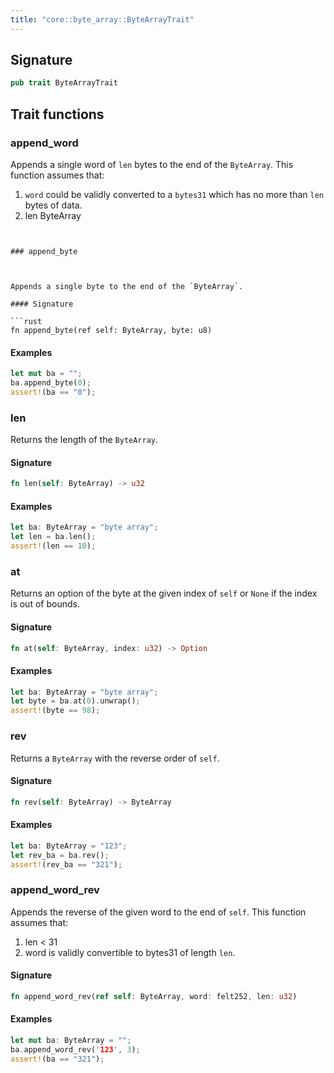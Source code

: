 ```yaml
---
title: "core::byte_array::ByteArrayTrait"
---
```






## Signature

```rust
pub trait ByteArrayTrait
```



## Trait functions

### append_word



Appends a single word of `len` bytes to the end of the `ByteArray`.
This function assumes that:
1. `word` could be validly converted to a `bytes31` which has no more than `len` bytes
of data.
2. len  ByteArray
```


### append_byte



Appends a single byte to the end of the `ByteArray`.

#### Signature

```rust
fn append_byte(ref self: ByteArray, byte: u8)
```



#### Examples

```rust
let mut ba = "";
ba.append_byte(0);
assert!(ba == "0");
```





### len



Returns the length of the `ByteArray`.

#### Signature

```rust
fn len(self: ByteArray) -> u32
```



#### Examples

```rust
let ba: ByteArray = "byte array";
let len = ba.len();
assert!(len == 10);
```





### at



Returns an option of the byte at the given index of `self`
or `None` if the index is out of bounds.

#### Signature

```rust
fn at(self: ByteArray, index: u32) -> Option
```



#### Examples

```rust
let ba: ByteArray = "byte array";
let byte = ba.at(0).unwrap();
assert!(byte == 98);
```





### rev



Returns a `ByteArray` with the reverse order of `self`.

#### Signature

```rust
fn rev(self: ByteArray) -> ByteArray
```



#### Examples

```rust
let ba: ByteArray = "123";
let rev_ba = ba.rev();
assert!(rev_ba == "321");
```





### append_word_rev



Appends the reverse of the given word to the end of `self`.
This function assumes that:
1. len < 31
2. word is validly convertible to bytes31 of length `len`.

#### Signature

```rust
fn append_word_rev(ref self: ByteArray, word: felt252, len: u32)
```




#### Examples

```rust
let mut ba: ByteArray = "";
ba.append_word_rev('123', 3);
assert!(ba == "321");
```




